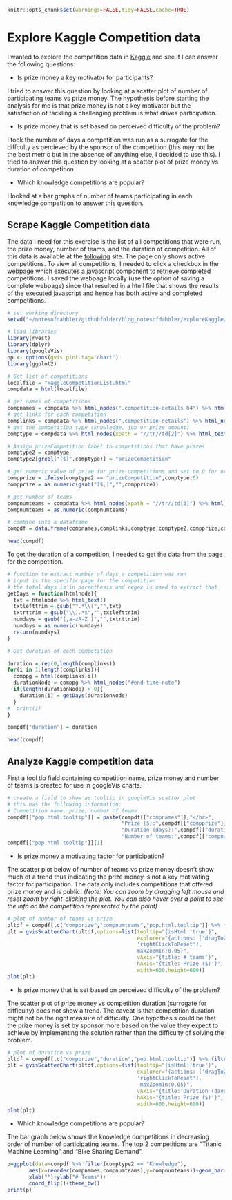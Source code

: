 
```r
knitr::opts_chunk$set(warnings=FALSE,tidy=FALSE,cache=TRUE)
```

# Explore Kaggle Competition data

I wanted to explore the competition data in [Kaggle](http://www.kaggle.com) and see if I can answer the following questions:

* Is prize money a key motivator for participants?

I tried to answer this question by looking at a scatter plot of number of participating teams vs prize money. The hypothesis before starting the analysis for me is that prize money is not a key motivator but the satisfaction of tackling a challenging problem is what drives participation.

* Is prize money that is set based on perceived difficulty of the problem?

I took the number of days a competition was run as a surrogate for the diffculty as percieved by the sponsor of the competition (this may not be the best metric but in the absence of anything else, I decided to use this). I tried to answer this question by looking at a scatter plot of prize money vs duration of competition. 

* Which knowledge competitions are popular?

I looked at a bar graphs of number of teams participating in each knowledge competition to answer this question.


## Scrape Kaggle Competition data

The data I need for this exercise is the list of all competitions that were run, the prize money, number of teams, and the duration of competition. All of this data is available at the [following](http://www.kaggle.com/competitions) site. The page only shows active competitions. To view all competitions, I needed to click a checkbox in the webpage which executes a javascript component to retrieve completed competitions. I saved the webpage locally (use the option of saving a complete webpage) since that resulted in a html file that shows the results of the executed javascript and hence has both active and completed competitions. 

```r
# set working directory
setwd("~/notesofdabbler/githubfolder/blog_notesofdabbler/exploreKaggle/")

# load libraries
library(rvest)
library(dplyr)
library(googleVis)
op <- options(gvis.plot.tag='chart')
library(ggplot2)

# Get list of competitions
localfile = "kaggleCompetitionList.html"
compdata = html(localfile)

# get names of competitions
compnames = compdata %>% html_nodes(".competition-details h4") %>% html_text()
# get links for each competition
complinks = compdata %>% html_nodes(".competition-details") %>% html_node("a") %>% html_attr("href") 
# get the competition type (knowledge, job or prize amount)
comptype = compdata %>% html_nodes(xpath = "//tr//td[2]") %>% html_text()

# Assign prizeCompetition label to competitions that have prizes
comptype2 = comptype
comptype2[grepl("[$]",comptype)] = "prizeCompetition"

# get numeric value of prize for prize competitions and set to 0 for other competition types
compprize = ifelse(comptype2 == "prizeCompetition",comptype,0)
compprize = as.numeric(gsub("[$,]","",compprize))

# get number of teams
compnumteams = compdata %>% html_nodes(xpath = "//tr//td[3]") %>% html_text()
compnumteams = as.numeric(compnumteams)

# combine into a dataframe
compdf = data.frame(compnames,complinks,comptype,comptype2,compprize,compnumteams,stringsAsFactors = FALSE)

head(compdf)

```

To get the duration of a competition, I needed to get the data from the page for the competition.

```r
# function to extract number of days a competition was run
# input is the specific page for the competition
# the total days is in parenthesis and regex is used to extract that
getDays = function(htmlnode){
  txt = htmlnode %>% html_text()
  txtlefttrim = gsub("^.*\\(","",txt)
  txtrttrim = gsub("\\).*$","",txtlefttrim)
  numdays = gsub("[,a-zA-Z ]","",txtrttrim)
  numdays = as.numeric(numdays)
  return(numdays)
}

# Get duration of each competition

duration = rep(0,length(complinks))
for(i in 1:length(complinks)){
  comppg = html(complinks[i])
  durationNode = comppg %>% html_nodes("#end-time-note")
  if(length(durationNode) > 0){
    duration[i] = getDays(durationNode)
  }
#  print(i)  
}

compdf["duration"] = duration

head(compdf)
```

## Analyze Kaggle competition data

First a tool tip field containing competition name, prize money and number of teams is created for use in googleVis charts. 

```r
# create a field to show as tooltip in googleVis scatter plot
# this has the following information:
# Competition name, prize, number of teams
compdf[["pop.html.tooltip"]] = paste(compdf[["compnames"]],"</br>",
                                     "Prize ($):",compdf[["compprize"]],"</br>",
                                     "Duration (days):",compdf[["duration"]],"</br>",
                                     "Number of teams:",compdf[["compnumteams"]],sep="")
compdf[["pop.html.tooltip"]][1]
```

* Is prize money a motivating factor for participation?

The scatter plot below of number of teams vs prize money doesn't show much of a trend thus indicating the prize money is not a key motivating factor for participation. The data only includes competitions that offered prize money and is public. *(Note: You can zoom by dragging left mouse and reset zoom by right-clicking the plot. You can also hover over a point to see the info on the competition represented by the point)*

```r
# plot of number of teams vs prize
pltdf = compdf[,c("compprize","compnumteams","pop.html.tooltip")] %>% filter(compprize > 0)
plt = gvisScatterChart(pltdf,options=list(tooltip="{isHtml:'true'}",
                                          explorer="{actions: ['dragToZoom', 
                                          'rightClickToReset'],
                                          maxZoomIn:0.05}",
                                          vAxis="{title:'# teams'}",
                                          hAxis="{title:'Prize ($)'}",
                                          width=600,height=600))
plot(plt)
```

* Is prize money that is set based on perceived difficulty of the problem?

The scatter plot of prize money vs competition duration (surrogate for difficulty) does not show a trend. The caveat is that competition duration might not be the right measure of difficulty. One hypothesis could be that the prize money is set by sponsor more based on the value they expect to achieve by implementing the solution rather than the difficulty of solving the problem. 

```r
# plot of duration vs prize
pltdf = compdf[,c("compprize","duration","pop.html.tooltip")] %>% filter(compprize > 0,duration > 0)
plt = gvisScatterChart(pltdf,options=list(tooltip="{isHtml:'true'}",
                                          explorer="{actions: ['dragToZoom', 
                                          'rightClickToReset'],
                                           maxZoomIn:0.05}",
                                          vAxis="{title:'Duration (days)'}",
                                          hAxis="{title:'Prize ($)'}",
                                          width=600,height=600))
plot(plt)
```

* Which knowledge competitions are popular?

The bar graph below shows the knowledge competitions in decreasing order of number of participating teams. The top 2 competitions are "Titanic Machine Learning" and "Bike Sharing Demand".

```r
p=ggplot(data=compdf %>% filter(comptype2 == "Knowledge"),
       aes(x=reorder(compnames,compnumteams),y=compnumteams))+geom_bar(stat="identity")+
       xlab("")+ylab("# Teams")+
       coord_flip()+theme_bw()
print(p)
```
